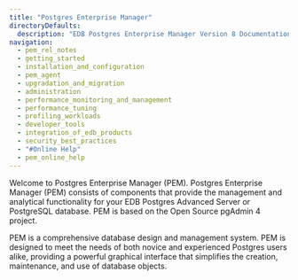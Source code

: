 ```yaml
---
title: "Postgres Enterprise Manager"
directoryDefaults:
  description: "EDB Postgres Enterprise Manager Version 8 Documentation and release notes. PostgreSQL GUI tool for monitoring and performance optimization."
navigation:
  - pem_rel_notes
  - getting_started
  - installation_and_configuration
  - pem_agent
  - upgradation_and_migration
  - administration
  - performance_monitoring_and_management
  - performance_tuning
  - profiling_workloads
  - developer_tools
  - integration_of_edb_products
  - security_best_practices
  - "#Online Help"
  - pem_online_help
---
```


Welcome to Postgres Enterprise Manager (PEM). Postgres Enterprise Manager (PEM) consists of components that provide the management and analytical functionality for your EDB Postgres Advanced Server or PostgreSQL database. PEM is based on the Open Source pgAdmin 4 project.

PEM is a comprehensive database design and management system. PEM is designed to meet the needs of both novice and experienced Postgres users alike, providing a powerful graphical interface that simplifies the creation, maintenance, and use of database objects.
